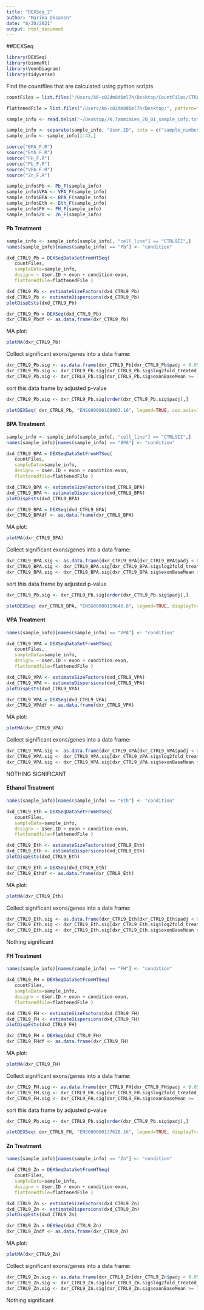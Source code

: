 ```yaml
---
title: "DEXSeq_2"
author: "Marika Oksanen"
date: "6/30/2021"
output: html_document
---
```


##DEXSeq

```r
library(DEXSeq)
library(biomaRt)
library(VennDiagram)
library(tidyverse)
```

Find the countfiles that are calculated using python scripts
```r
countFiles = list.files("/Users/k6-c02dm8d6ml7h/Desktop/CountFiles/CTRL9/", pattern=".txt$", full.names=TRUE)
```

```r
flattenedFile = list.files("/Users/k6-c02dm8d6ml7h/Desktop/", pattern="gff$", full.names=TRUE)
```

```r
sample_info <- read.delim("~/Desktop//K.Tammimies_20_01_sample_info.txt", header=TRUE)
```

```r
sample_info <- separate(sample_info, "User.ID", into = c("sample_number", "cell_line", "treatment"), sep = "_", remove = FALSE )
sample_info <- sample_info[1:43,]
```


```r
source("BPA_F.R")
source("Eth_F.R")
source("FH_F.R")
source("Pb_F.R")
source("VPA_F.R")
source("Zn_F.R")
```

```r
sample_info$Pb <- Pb_F(sample_info)
sample_info$VPA <- VPA_F(sample_info)
sample_info$BPA <- BPA_F(sample_info)
sample_info$Eth <- Eth_F(sample_info)
sample_info$FH <- FH_F(sample_info)
sample_info$Zn <- Zn_F(sample_info)
```

#### Pb Treatment

```r
sample_info <- sample_info[sample_info[, "cell_line"] == "CTRL9II",]
names(sample_info)[names(sample_info) == "Pb"] <- "condition"
```


```r
dxd_CTRL9_Pb = DEXSeqDataSetFromHTSeq(
   countFiles,
   sampleData=sample_info,
   design= ~ User.ID + exon + condition:exon,
   flattenedfile=flattenedFile )
```

```r
dxd_CTRL9_Pb <- estimateSizeFactors(dxd_CTRL9_Pb)
dxd_CTRL9_Pb <- estimateDispersions(dxd_CTRL9_Pb)
plotDispEsts(dxd_CTRL9_Pb)
```

```r
dxr_CTRL9_Pb = DEXSeq(dxd_CTRL9_Pb)
dxr_CTRL9_Pbdf <- as.data.frame(dxr_CTRL9_Pb)
```

MA plot:
```r
plotMA(dxr_CTRL9_Pb)
```

Collect significant exons/genes into a data frame:
```r
dxr_CTRL9_Pb.sig <- as.data.frame(dxr_CTRL9_Pb[dxr_CTRL9_Pb$padj < 0.05 & !is.na(dxr_CTRL9_Pb$padj),]) #padj <0.05
dxr_CTRL9_Pb.sig <- dxr_CTRL9_Pb.sig[dxr_CTRL9_Pb.sig$log2fold_treated_control < -0.58 | dxr_CTRL9_Pb.sig$log2fold_treated_control > 0.58,]  # -1<Log2FC<1
dxr_CTRL9_Pb.sig <- dxr_CTRL9_Pb.sig[dxr_CTRL9_Pb.sig$exonBaseMean >= 10,]
```

sort this data frame by adjusted p-value
```r
dxr_CTRL9_Pb.sig <- dxr_CTRL9_Pb.sig[order(dxr_CTRL9_Pb.sig$padj),]
```

```r
plotDEXSeq( dxr_CTRL9_Pb, "ENSG00000168003.16", legend=TRUE, cex.axis=1.2, cex=1.3, lwd=2)
```

#### BPA Treatment

```r
sample_info <- sample_info[sample_info[, "cell_line"] == "CTRL9II",]
names(sample_info)[names(sample_info) == "BPA"] <- "condition"
```


```r
dxd_CTRL9_BPA = DEXSeqDataSetFromHTSeq(
   countFiles,
   sampleData=sample_info,
   design= ~ User.ID + exon + condition:exon,
   flattenedfile=flattenedFile )
```

```r
dxd_CTRL9_BPA <- estimateSizeFactors(dxd_CTRL9_BPA)
dxd_CTRL9_BPA <- estimateDispersions(dxd_CTRL9_BPA)
plotDispEsts(dxd_CTRL9_BPA)
```

```r
dxr_CTRL9_BPA = DEXSeq(dxd_CTRL9_BPA)
dxr_CTRL9_BPAdf <- as.data.frame(dxr_CTRL9_BPA)
```

MA plot:
```r
plotMA(dxr_CTRL9_BPA)
```

Collect significant exons/genes into a data frame:
```r
dxr_CTRL9_BPA.sig <- as.data.frame(dxr_CTRL9_BPA[dxr_CTRL9_BPA$padj < 0.05 & !is.na(dxr_CTRL9_BPA$padj),]) #padj <0.05
dxr_CTRL9_BPA.sig <- dxr_CTRL9_BPA.sig[dxr_CTRL9_BPA.sig$log2fold_treated_control < -0.58 | dxr_CTRL9_BPA.sig$log2fold_treated_control > 0.58,]  # -1<Log2FC<1
dxr_CTRL9_BPA.sig <- dxr_CTRL9_BPA.sig[dxr_CTRL9_BPA.sig$exonBaseMean >= 10,]
```

sort this data frame by adjusted p-value
```r
dxr_CTRL9_Pb.sig <- dxr_CTRL9_Pb.sig[order(dxr_CTRL9_Pb.sig$padj),]
```

```r
plotDEXSeq( dxr_CTRL9_BPA, "ENSG00000119640.8", legend=TRUE, displayTranscripts = TRUE, splicing = TRUE, expression = FALSE, cex.axis=1.2, cex=1.3, lwd=2)
```

#### VPA Treatment

```r
names(sample_info)[names(sample_info) == "VPA"] <- "condition"
```

```r
dxd_CTRL9_VPA = DEXSeqDataSetFromHTSeq(
   countFiles,
   sampleData=sample_info,
   design= ~ User.ID + exon + condition:exon,
   flattenedfile=flattenedFile )
```

```r
dxd_CTRL9_VPA <- estimateSizeFactors(dxd_CTRL9_VPA)
dxd_CTRL9_VPA <- estimateDispersions(dxd_CTRL9_VPA)
plotDispEsts(dxd_CTRL9_VPA)
```

```r
dxr_CTRL9_VPA = DEXSeq(dxd_CTRL9_VPA)
dxr_CTRL9_VPAdf <- as.data.frame(dxr_CTRL9_VPA)
```

MA plot:
```r
plotMA(dxr_CTRL9_VPA)
```

Collect significant exons/genes into a data frame:
```r
dxr_CTRL9_VPA.sig <- as.data.frame(dxr_CTRL9_VPA[dxr_CTRL9_VPA$padj < 0.05 & !is.na(dxr_CTRL9_VPA$padj),]) #padj <0.05
dxr_CTRL9_VPA.sig <- dxr_CTRL9_VPA.sig[dxr_CTRL9_VPA.sig$log2fold_treated_control < -0.58 | dxr_CTRL9_VPA.sig$log2fold_treated_control > 0.58,]  # -1<Log2FC<1
dxr_CTRL9_VPA.sig <- dxr_CTRL9_VPA.sig[dxr_CTRL9_VPA.sig$exonBaseMean >= 10,]
```

NOTHING SIGNIFICANT

#### Ethanol Treatment

```r
names(sample_info)[names(sample_info) == "Eth"] <- "condition"
```

```r
dxd_CTRL9_Eth = DEXSeqDataSetFromHTSeq(
   countFiles,
   sampleData=sample_info,
   design= ~ User.ID + exon + condition:exon,
   flattenedfile=flattenedFile )
```

```r
dxd_CTRL9_Eth <- estimateSizeFactors(dxd_CTRL9_Eth)
dxd_CTRL9_Eth <- estimateDispersions(dxd_CTRL9_Eth)
plotDispEsts(dxd_CTRL9_Eth)
```

```r
dxr_CTRL9_Eth = DEXSeq(dxd_CTRL9_Eth)
dxr_CTRL9_Ethdf <- as.data.frame(dxr_CTRL9_Eth)
```

MA plot:
```r
plotMA(dxr_CTRL9_Eth)
```

Collect significant exons/genes into a data frame:
```r
dxr_CTRL9_Eth.sig <- as.data.frame(dxr_CTRL9_Eth[dxr_CTRL9_Eth$padj < 0.05 & !is.na(dxr_CTRL9_Eth$padj),]) #padj <0.05
dxr_CTRL9_Eth.sig <- dxr_CTRL9_Eth.sig[dxr_CTRL9_Eth.sig$log2fold_treated_control < -0.58 | dxr_CTRL9_Eth.sig$log2fold_treated_control > 0.58,]  # -1<Log2FC<1
dxr_CTRL9_Eth.sig <- dxr_CTRL9_Eth.sig[dxr_CTRL9_Eth.sig$exonBaseMean >= 10,]
```

Nothing significant


#### FH Treatment

```r
names(sample_info)[names(sample_info) == "FH"] <- "condition"
```

```r
dxd_CTRL9_FH = DEXSeqDataSetFromHTSeq(
   countFiles,
   sampleData=sample_info,
   design= ~ User.ID + exon + condition:exon,
   flattenedfile=flattenedFile )
```

```r
dxd_CTRL9_FH <- estimateSizeFactors(dxd_CTRL9_FH)
dxd_CTRL9_FH <- estimateDispersions(dxd_CTRL9_FH)
plotDispEsts(dxd_CTRL9_FH)
```

```r
dxr_CTRL9_FH = DEXSeq(dxd_CTRL9_FH)
dxr_CTRL9_FHdf <- as.data.frame(dxr_CTRL9_FH)
```

MA plot:
```r
plotMA(dxr_CTRL9_FH)
```

Collect significant exons/genes into a data frame:
```r
dxr_CTRL9_FH.sig <- as.data.frame(dxr_CTRL9_FH[dxr_CTRL9_FH$padj < 0.05 & !is.na(dxr_CTRL9_FH$padj),]) #padj <0.05
dxr_CTRL9_FH.sig <- dxr_CTRL9_FH.sig[dxr_CTRL9_FH.sig$log2fold_treated_control < -0.58 | dxr_CTRL9_FH.sig$log2fold_treated_control > 0.58,]  # -1<Log2FC<1
dxr_CTRL9_FH.sig <- dxr_CTRL9_FH.sig[dxr_CTRL9_FH.sig$exonBaseMean >= 10,]
```

sort this data frame by adjusted p-value
```r
dxr_CTRL9_Pb.sig <- dxr_CTRL9_Pb.sig[order(dxr_CTRL9_Pb.sig$padj),]
```

```r
plotDEXSeq( dxr_CTRL9_FH, "ENSG00000137628.16", legend=TRUE, displayTranscripts = TRUE, splicing = TRUE, expression = FALSE, cex.axis=1.2, cex=1.3, lwd=2)
```

#### Zn Treatment

```r
names(sample_info)[names(sample_info) == "Zn"] <- "condition"
```

```r
dxd_CTRL9_Zn = DEXSeqDataSetFromHTSeq(
   countFiles,
   sampleData=sample_info,
   design= ~ User.ID + exon + condition:exon,
   flattenedfile=flattenedFile )
```

```r
dxd_CTRL9_Zn <- estimateSizeFactors(dxd_CTRL9_Zn)
dxd_CTRL9_Zn <- estimateDispersions(dxd_CTRL9_Zn)
plotDispEsts(dxd_CTRL9_Zn)
```

```r
dxr_CTRL9_Zn = DEXSeq(dxd_CTRL9_Zn)
dxr_CTRL9_Zndf <- as.data.frame(dxr_CTRL9_Zn)
```

MA plot:
```r
plotMA(dxr_CTRL9_Zn)
```

Collect significant exons/genes into a data frame:
```r
dxr_CTRL9_Zn.sig <- as.data.frame(dxr_CTRL9_Zn[dxr_CTRL9_Zn$padj < 0.05 & !is.na(dxr_CTRL9_Zn$padj),]) #padj <0.05
dxr_CTRL9_Zn.sig <- dxr_CTRL9_Zn.sig[dxr_CTRL9_Zn.sig$log2fold_treated_control < -0.58 | dxr_CTRL9_Zn.sig$log2fold_treated_control > 0.58,]  # -1<Log2FC<1
dxr_CTRL9_Zn.sig <- dxr_CTRL9_Zn.sig[dxr_CTRL9_Zn.sig$exonBaseMean >= 10,]
```

Nothing significant
